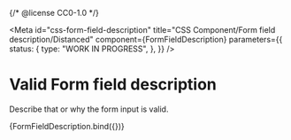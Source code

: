 {/* @license CC0-1.0 */}


<Meta
  id="css-form-field-description"
  title="CSS Component/Form field description/Distanced"
  component={FormFieldDescription}
  parameters={{
    status: {
      type: "WORK IN PROGRESS",
    },
  }}
/>

# Valid Form field description

Describe that or why the form input is valid.

<Canvas>
  <Story
    name="Distanced"
    args={{
      ...exampleArgs,
      distanced: true,
    }}
  >
    {FormFieldDescription.bind({})}
  </Story>
</Canvas>
